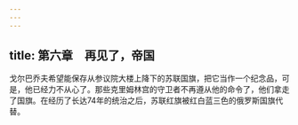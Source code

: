 ```yaml
---
---
---
```

title: 第六章　再见了，帝国
---



戈尔巴乔夫希望能保存从参议院大楼上降下的苏联国旗，把它当作一个纪念品，可是，他已经力不从心了。那些克里姆林宫的守卫者不再遵从他的命令了，他们拿走了国旗。在经历了长达74年的统治之后，苏联红旗被红白蓝三色的俄罗斯国旗代替。